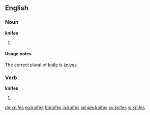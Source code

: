 ==English==

===Noun===
'''knifes'''

# {{context|nonstandard|lang=en}} {{plural of|knife}}

====Usage notes====
The correct plural of [[knife]] is [[knives]]

===Verb===
'''knifes'''

# {{third-person singular of|knife}}

[[de:knifes]]
[[eo:knifes]]
[[fr:knifes]]
[[ja:knifes]]
[[simple:knifes]]
[[sv:knifes]]
[[vi:knifes]]